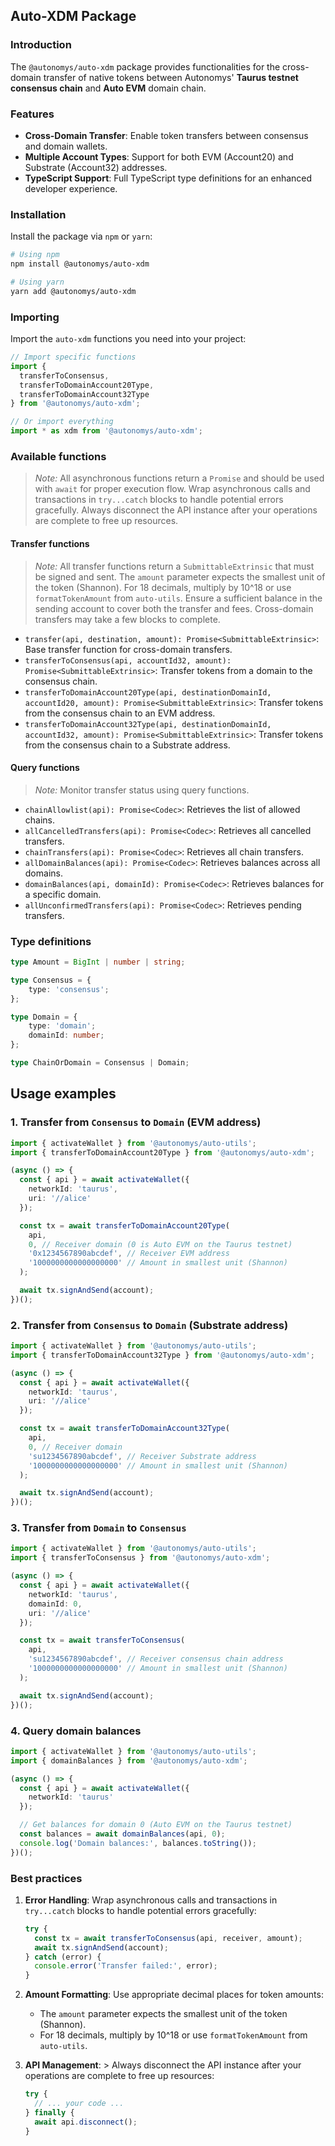 ## Auto-XDM Package

### Introduction

The `@autonomys/auto-xdm` package provides functionalities for the cross-domain transfer of native tokens between Autonomys' **Taurus testnet consensus chain** and **Auto EVM** domain chain.

### Features

- **Cross-Domain Transfer**: Enable token transfers between consensus and domain wallets.
- **Multiple Account Types**: Support for both EVM (Account20) and Substrate (Account32) addresses.
- **TypeScript Support**: Full TypeScript type definitions for an enhanced developer experience.

### Installation

Install the package via `npm` or `yarn`:

```bash
# Using npm
npm install @autonomys/auto-xdm

# Using yarn
yarn add @autonomys/auto-xdm
```

### Importing

Import the `auto-xdm` functions you need into your project:

```typescript
// Import specific functions
import { 
  transferToConsensus,
  transferToDomainAccount20Type,
  transferToDomainAccount32Type 
} from '@autonomys/auto-xdm';

// Or import everything
import * as xdm from '@autonomys/auto-xdm';
```

### Available functions

> *Note:* All asynchronous functions return a `Promise` and should be used with `await` for proper execution flow. Wrap asynchronous calls and transactions in `try...catch` blocks to handle potential errors gracefully. Always disconnect the API instance after your operations are complete to free up resources.

#### Transfer functions

> *Note:* All transfer functions return a `SubmittableExtrinsic` that must be signed and sent. The `amount` parameter expects the smallest unit of the token (Shannon). For 18 decimals, multiply by 10^18 or use `formatTokenAmount` from `auto-utils`. Ensure a sufficient balance in the sending account to cover both the transfer and fees. Cross-domain transfers may take a few blocks to complete.

- `transfer(api, destination, amount): Promise<SubmittableExtrinsic>`: Base transfer function for cross-domain transfers.
- `transferToConsensus(api, accountId32, amount): Promise<SubmittableExtrinsic>`: Transfer tokens from a domain to the consensus chain.
- `transferToDomainAccount20Type(api, destinationDomainId, accountId20, amount): Promise<SubmittableExtrinsic>`: Transfer tokens from the consensus chain to an EVM address.
- `transferToDomainAccount32Type(api, destinationDomainId, accountId32, amount): Promise<SubmittableExtrinsic>`: Transfer tokens from the consensus chain to a Substrate address.

#### Query functions

> *Note:* Monitor transfer status using query functions.

- `chainAllowlist(api): Promise<Codec>`: Retrieves the list of allowed chains.
- `allCancelledTransfers(api): Promise<Codec>`: Retrieves all cancelled transfers.
- `chainTransfers(api): Promise<Codec>`: Retrieves all chain transfers.
- `allDomainBalances(api): Promise<Codec>`: Retrieves balances across all domains.
- `domainBalances(api, domainId): Promise<Codec>`: Retrieves balances for a specific domain.
- `allUnconfirmedTransfers(api): Promise<Codec>`: Retrieves pending transfers. 

### Type definitions

```typescript
type Amount = BigInt | number | string;

type Consensus = {
    type: 'consensus';
};

type Domain = {
    type: 'domain';
    domainId: number;
};

type ChainOrDomain = Consensus | Domain;
```

## Usage examples

### 1. Transfer from `Consensus` to `Domain` (EVM address)

```typescript
import { activateWallet } from '@autonomys/auto-utils';
import { transferToDomainAccount20Type } from '@autonomys/auto-xdm';

(async () => {
  const { api } = await activateWallet({ 
    networkId: 'taurus', 
    uri: '//alice' 
  });

  const tx = await transferToDomainAccount20Type(
    api,
    0, // Receiver domain (0 is Auto EVM on the Taurus testnet)
    '0x1234567890abcdef', // Receiver EVM address
    '1000000000000000000' // Amount in smallest unit (Shannon)
  );

  await tx.signAndSend(account);
})();
```

### 2. Transfer from `Consensus` to `Domain` (Substrate address)

```typescript
import { activateWallet } from '@autonomys/auto-utils';
import { transferToDomainAccount32Type } from '@autonomys/auto-xdm';

(async () => {
  const { api } = await activateWallet({ 
    networkId: 'taurus', 
    uri: '//alice' 
  });

  const tx = await transferToDomainAccount32Type(
    api,
    0, // Receiver domain
    'su1234567890abcdef', // Receiver Substrate address
    '1000000000000000000' // Amount in smallest unit (Shannon)
  );

  await tx.signAndSend(account);
})();
```

### 3. Transfer from `Domain` to `Consensus`

```typescript
import { activateWallet } from '@autonomys/auto-utils';
import { transferToConsensus } from '@autonomys/auto-xdm';

(async () => {
  const { api } = await activateWallet({ 
    networkId: 'taurus', 
    domainId: 0, 
    uri: '//alice' 
  });

  const tx = await transferToConsensus(
    api,
    'su1234567890abcdef', // Receiver consensus chain address
    '1000000000000000000' // Amount in smallest unit (Shannon)
  );

  await tx.signAndSend(account);
})();
```

### 4. Query domain balances

```typescript
import { activateWallet } from '@autonomys/auto-utils';
import { domainBalances } from '@autonomys/auto-xdm';

(async () => {
  const { api } = await activateWallet({ 
    networkId: 'taurus' 
  });

  // Get balances for domain 0 (Auto EVM on the Taurus testnet)
  const balances = await domainBalances(api, 0);
  console.log('Domain balances:', balances.toString());
})();
```

### Best practices

1. **Error Handling**: Wrap asynchronous calls and transactions in `try...catch` blocks to handle potential errors gracefully:
   ```typescript
   try {
     const tx = await transferToConsensus(api, receiver, amount);
     await tx.signAndSend(account);
   } catch (error) {
     console.error('Transfer failed:', error);
   }
   ```

2. **Amount Formatting**: Use appropriate decimal places for token amounts:
   - The `amount` parameter expects the smallest unit of the token (Shannon).
   - For 18 decimals, multiply by 10^18 or use `formatTokenAmount` from `auto-utils`.

3. **API Management**: > Always disconnect the API instance after your operations are complete to free up resources:
   ```typescript
   try {
     // ... your code ...
   } finally {
     await api.disconnect();
   }
   ```
